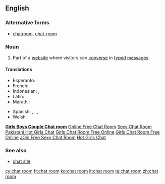 {{also|Chatroom|chatroom|chat-room}}
==English==

===Alternative forms===
* [[chatroom]], [[chat-room]]

===Noun===
{{en-noun|head=[[chat]] [[room]]}}

# {{context|Internet|lang=en}} Part of a [[website]] where visitors can [[converse]] in [[type]]d [[message]]s.

====Translations====
{{trans-top|website}}
* Esperanto: {{t|eo|retbabilejo}}
* French: {{t+|fr|clavardoir|m}}
* Indonesian: {{t|id|ruang ngobrol}}, {{t|id|ruang bincang}}
* Latin: {{t|la|collocutorium}}
* Marathi: {{t|mr|चॅट रूम|f|tr=cǎṭa rūma|sc=Deva}}
{{trans-mid}}
* Spanish: {{t|es|sala de chat|f}}, {{t|es|sala de charla|f}}, {{t|es|sala de plática|f}}, {{t|es|sala de conversación|f}}
* Welsh: {{t+|cy|ystafell sgwrsio|f}}
{{trans-bottom}}
<a href="http://www.supergirlschat.com/2015/09/free-live-pakistani-chat-room-adi-here.html"><b>Girls Boys Couple Chat room</b></a>
<a href='http://www.supergirlschat.com/'>Online Free Chat Room</a>
<a href="http://www.supergirlschat.com/">Sexy Chat Room</a>
<a href="http://www.supergirlschat.com/">Pakistani Hot Girls Chat</a>
<a href="http://www.supergirlschat.com/">Girls Chat Room Free Online</a>
<a href="http://www.supergirlschat.com/">Girls Chat Room Free Online</a>
<a href="http://www.supergirlschat.com/">JOin Free Sexy Chat Room</a>
<a href="http://www.supergirlschat.com/">Hot Girls Chat</a>

===See also===
* [[chat site]]

[[cy:chat room]]
[[fr:chat room]]
[[ko:chat room]]
[[it:chat room]]
[[ta:chat room]]
[[zh:chat room]]